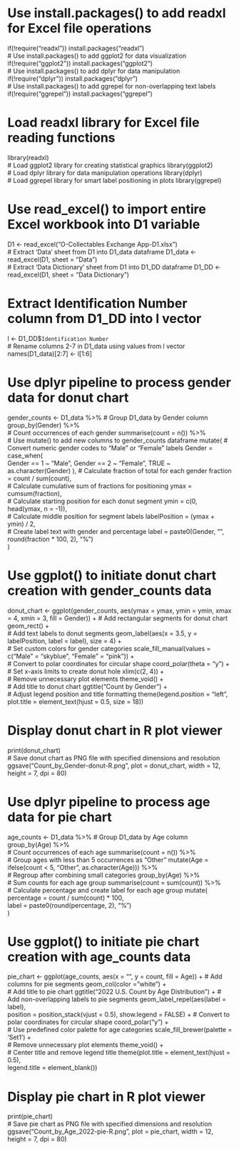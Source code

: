 # Use install.packages() to add readxl for Excel file operations
if(!require("readxl")) install.packages("readxl")  
# Use install.packages() to add ggplot2 for data visualization
if(!require("ggplot2")) install.packages("ggplot2")  
# Use install.packages() to add dplyr for data manipulation
if(!require("dplyr")) install.packages("dplyr")   
# Use install.packages() to add ggrepel for non-overlapping text labels
if(!require("ggrepel")) install.packages("ggrepel") 

# Load readxl library for Excel file reading functions
library(readxl)  
# Load ggplot2 library for creating statistical graphics
library(ggplot2)  
# Load dplyr library for data manipulation operations
library(dplyr)  
# Load ggrepel library for smart label positioning in plots
library(ggrepel)  

# Use read_excel() to import entire Excel workbook into D1 variable
D1 <- read_excel("O-Collectables Exchange App-D1.xlsx")  
# Extract 'Data' sheet from D1 into D1_data dataframe
D1_data <- read_excel(D1, sheet = "Data")  
# Extract 'Data Dictionary' sheet from D1 into D1_DD dataframe
D1_DD <- read_excel(D1, sheet = "Data Dictionary")  

# Extract Identification Number column from D1_DD into l vector
l <- D1_DD$`Identification Number`  
# Rename columns 2-7 in D1_data using values from l vector
names(D1_data)[2:7] <- l[1:6]  

# Use dplyr pipeline to process gender data for donut chart
gender_counts <- D1_data %>%
  # Group D1_data by Gender column
  group_by(Gender) %>%  
  # Count occurrences of each gender
  summarise(count = n()) %>%  
  # Use mutate() to add new columns to gender_counts dataframe
  mutate(
    # Convert numeric gender codes to "Male" or "Female" labels
    Gender = case_when(  
      Gender == 1 ~ "Male",
      Gender == 2 ~ "Female",
      TRUE ~ as.character(Gender)
    ),
    # Calculate fraction of total for each gender
    fraction = count / sum(count),  
    # Calculate cumulative sum of fractions for positioning
    ymax = cumsum(fraction),  
    # Calculate starting position for each donut segment
    ymin = c(0, head(ymax, n = -1)),  
    # Calculate middle position for segment labels
    labelPosition = (ymax + ymin) / 2,  
    # Create label text with gender and percentage
    label = paste0(Gender, "\n", round(fraction * 100, 2), "%")  
  )

# Use ggplot() to initiate donut chart creation with gender_counts data
donut_chart <- ggplot(gender_counts, aes(ymax = ymax, ymin = ymin, xmax = 4, xmin = 3, fill = Gender)) +
  # Add rectangular segments for donut chart
  geom_rect() +  
  # Add text labels to donut segments
  geom_label(aes(x = 3.5, y = labelPosition, label = label), size = 4) +  
  # Set custom colors for gender categories
  scale_fill_manual(values = c("Male" = "skyblue", "Female" = "pink")) +  
  # Convert to polar coordinates for circular shape
  coord_polar(theta = "y") +  
  # Set x-axis limits to create donut hole
  xlim(c(2, 4)) +  
  # Remove unnecessary plot elements
  theme_void() +  
  # Add title to donut chart
  ggtitle("Count by Gender") +  
  # Adjust legend position and title formatting
  theme(legend.position = "left",  
        plot.title = element_text(hjust = 0.5, size = 18))  

# Display donut chart in R plot viewer
print(donut_chart)  
# Save donut chart as PNG file with specified dimensions and resolution
ggsave("Count_by_Gender-donut-R.png", plot = donut_chart, width = 12, height = 7, dpi = 80)  

# Use dplyr pipeline to process age data for pie chart
age_counts <- D1_data %>%
  # Group D1_data by Age column
  group_by(Age) %>%  
  # Count occurrences of each age
  summarise(count = n()) %>%  
  # Group ages with less than 5 occurrences as "Other"
  mutate(Age = ifelse(count < 5, "Other", as.character(Age))) %>%  
  # Regroup after combining small categories
  group_by(Age) %>%  
  # Sum counts for each age group
  summarise(count = sum(count)) %>%  
  # Calculate percentage and create label for each age group
  mutate(
    percentage = count / sum(count) * 100,  
    label = paste0(round(percentage, 2), "%")  
  )

# Use ggplot() to initiate pie chart creation with age_counts data
pie_chart <- ggplot(age_counts, aes(x = "", y = count, fill = Age)) +
  # Add columns for pie segments
  geom_col(color = "white") +  
  # Add title to pie chart
  ggtitle("2022 U.S. Count by Age Distribution") + 
  # Add non-overlapping labels to pie segments
  geom_label_repel(aes(label = label),  
                   position = position_stack(vjust = 0.5), 
                   show.legend = FALSE) +
  # Convert to polar coordinates for circular shape
  coord_polar("y") +  
  # Use predefined color palette for age categories
  scale_fill_brewer(palette = 'Set1') +  
  # Remove unnecessary plot elements
  theme_void() +  
  # Center title and remove legend title
  theme(plot.title = element_text(hjust = 0.5),  
        legend.title = element_blank())  

# Display pie chart in R plot viewer
print(pie_chart)  
# Save pie chart as PNG file with specified dimensions and resolution
ggsave("Count_by_Age_2022-pie-R.png", plot = pie_chart, width = 12, height = 7, dpi = 80)

